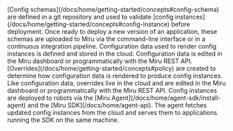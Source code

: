 <Steps>
  <Step title="Define Schemas">
    [Config schemas](/docs/home/getting-started/concepts#config-schema) are defined in a git repository and used to validate [config instances](/docs/home/getting-started/concepts#config-instance)
    before deployment. Once ready to deploy a new version of an application, these
    schemas are uploaded to Miru via the command-line interface or in a continuous
    integration pipeline.
  </Step>
  <Step title="Set Configuration Data">
    Configuration data used to render config instances is defined and stored in the cloud. Configuration data is edited in the Miru dashboard or programmatically with the Miru REST API.
  </Step>
  <Step title="Create Overrides">
    [Overrides](/docs/home/getting-started/concepts#policy) are created to determine how configuration data is rendered to produce config instances. Like configuration data, overrides live in the cloud and are edited in the Miru dashboard or programmatically with the Miru REST API.
  </Step>
  <Step title="Deploy">
    Config instances are deployed to robots via the [Miru Agent](/docs/home/agent-sdk/install-agent) and the [Miru SDK](/docs/home/agent-api). The agent fetches updated config instances from the cloud and serves them to applications running the SDK on the same machine.
  </Step>
</Steps>